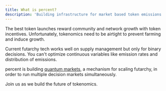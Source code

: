 ```yaml
---
title: What is percent?
description: 'Building infrastructure for market based token emissions'
---
```


The best token launches reward community and network growth with token incentives. Unfortunately, tokenomics need to be airtight to prevent farming and induce growth.

 Current futarchy tech works well on supply management but only for binary decisions. You can't optimize continuous variables like emission rates and distribution of emissions.

percent is building [quantum markets](/quantum-markets), a mechanism for scaling futarchy, in order to run multiple decision markets simultaneously.

Join us as we build the future of tokenomics.
